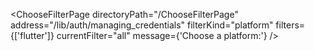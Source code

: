 


<ChooseFilterPage
    directoryPath="/ChooseFilterPage"
    address="/lib/auth/managing_credentials"
    filterKind="platform"
    filters={['flutter']}
    currentFilter="all"
    message={'Choose a platform:'}
/>
